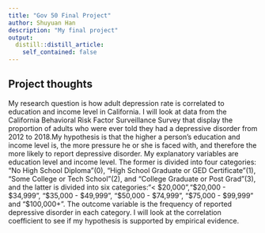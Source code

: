 ```yaml
---
title: "Gov 50 Final Project"
author: Shuyuan Han
description: "My final project"
output:
  distill::distill_article:
    self_contained: false
---
```


## Project thoughts

My research question is how adult depression rate is correlated to education and income level in California. I will look at data from the California Behavioral Risk Factor Surveillance Survey that display the proportion of adults who were ever told they had a depressive disorder from 2012 to 2018.My hypothesis is that the higher a person's education and income level is, the more pressure he or she is faced with, and therefore the more likely to report depressive disorder.
My explanatory variables are education level and income level. The former is divided into four categories: "No High School Diploma"(0), "High School Graduate or GED Certificate"(1), "Some College or Tech School"(2), and "College Graduate or Post Grad"(3), and the latter is divided into six categories:"< $20,000","$20,000 - $34,999", "$35,000 - $49,999", "$50,000 - $74,999", "$75,000 - $99,999" and "$100,000+". The outcome variable is the frequency of reported depressive disorder in each category. I will look at the correlation coefficient to see if my hypothesis is supported by empirical evidence. 
